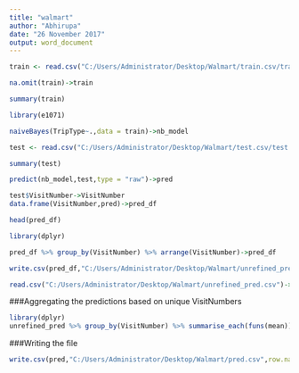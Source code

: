 ---
title: "walmart"
author: "Abhirupa"
date: "26 November 2017"
output: word_document
---

```{r}
train <- read.csv("C:/Users/Administrator/Desktop/Walmart/train.csv/train.csv")
```

```{r}
na.omit(train)->train

```

```{r}
summary(train)
```

```{r}
library(e1071)

```

```{r}
naiveBayes(TripType~.,data = train)->nb_model
```


```{r}

test <- read.csv("C:/Users/Administrator/Desktop/Walmart/test.csv/test.csv")
```

```{r}
summary(test)
```

```{r}
predict(nb_model,test,type = "raw")->pred
```

```{r}
test$VisitNumber->VisitNumber
data.frame(VisitNumber,pred)->pred_df
```

```{r}
head(pred_df)
```

```{r}
library(dplyr)
```

```{r}
pred_df %>% group_by(VisitNumber) %>% arrange(VisitNumber)->pred_df
```

```{r}
write.csv(pred_df,"C:/Users/Administrator/Desktop/Walmart/unrefined_pred.csv",row.names = F)
```

```{r}
read.csv("C:/Users/Administrator/Desktop/Walmart/unrefined_pred.csv")->unrefined_pred
```

###Aggregating the predictions based on unique VisitNumbers

```{r}
library(dplyr)
unrefined_pred %>% group_by(VisitNumber) %>% summarise_each(funs(mean))->pred
```

###Writing the file

```{r}
write.csv(pred,"C:/Users/Administrator/Desktop/Walmart/pred.csv",row.names = F)
```


